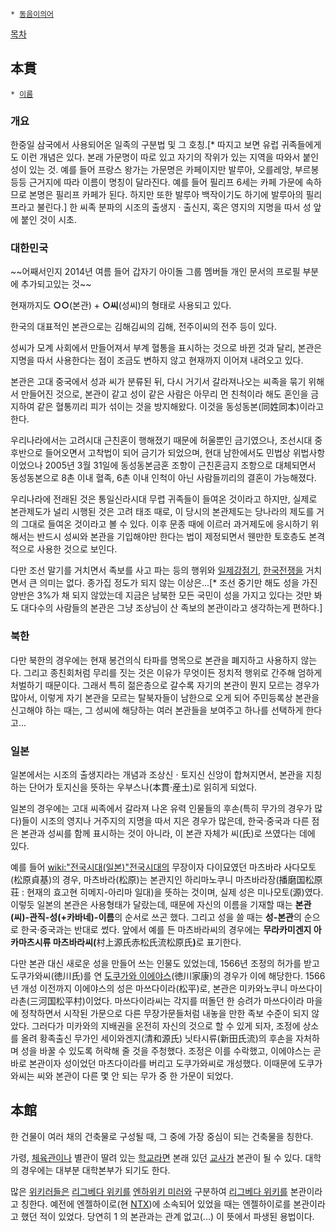  * [[동음이의어]]

[[목차]]
== '''本貫''' ==
 * [[이름]]

=== 개요 ===
한중일 삼국에서 사용되어온 일족의 구분법 및 그 호칭.[* 따지고 보면 유럽 귀족들에게도 이런 개념은 있다. 본래 가문명이 따로 있고 자기의 작위가 있는 지역을 따와서 붙인 성이 있는 것. 예를 들어 프랑스 왕가는 가문명은 카페이지만 발루아, 오를레앙, 부르봉 등등 근거지에 따라 이름이 명칭이 달라진다. 예를 들어 필리프 6세는 카페 가문에 속하므로 본명은 필리프 카페가 된다. 하지만 또한 발루아 백작이기도 하기에 발루아의 필리프라고 불린다.]
한 씨족 분파의 시조의 출생지 · 출신지, 혹은 영지의 지명을 따서 성 앞에 붙인 것이 시초.

=== 대한민국 ===

~~어째서인지 2014년 여름 들어 갑자기 아이돌 그룹 멤버들 개인 문서의 프로필 부분에 추가되고있는 것~~

현재까지도 '''○○'''(본관) + '''○씨'''(성씨)의 형태로 사용되고 있다.

한국의 대표적인 본관으로는 김해김씨의 김해, 전주이씨의 전주 등이 있다. 

성씨가 모계 사회에서 만들어져서 부계 혈통을 표시하는 것으로 바뀐 것과 달리, 본관은 지명을 따서 사용한다는 점이 조금도 변하지 않고 현재까지 이어져 내려오고 있다.

본관은 고대 중국에서 성과 씨가 분류된 뒤, 다시 거기서 갈라져나오는 씨족을 묶기 위해서 만들어진 것으로, 본관이 같고 성이 같은 사람은 아무리 먼 친척이라 해도 혼인을 금지하여 같은 혈통끼리 피가 섞이는 것을 방지해왔다. 이것을 동성동본(同姓同本)이라고 한다.

우리나라에서는 고려시대 근친혼이 행해졌기 때문에 허울뿐인 금기였으나, 조선시대 중후반으로 들어오면서 고착법이 되어 금기가 되었으며, 현대 남한에서도 민법상 위법사항이었으나 2005년 3월 31일에 동성동본금혼 조항이 근친혼금지 조항으로 대체되면서 동성동본으로 8촌 이내 혈족, 6촌 이내 인척이 아닌 사람들끼리의 결혼이 가능해졌다.

우리나라에 전래된 것은 통일신라시대 무렵 귀족들이 들여온 것이라고 하지만, 실제로 본관제도가 널리 시행된 것은 고려 태조 때로, 이 당시의 본관제도는 당나라의 제도를 거의 그대로 들여온 것이라고 볼 수 있다. 이후 문종 때에 이르러 과거제도에 응시하기 위해서는 반드시 성씨와 본관을 기입해야만 한다는 법이 제정되면서 웬만한 토호층도 본격적으로 사용한 것으로 보인다.

다만 조선 말기를 거치면서 족보를 사고 파는 등의 행위와 [[일제강점기]], [[한국전쟁]]을 거치면서 큰 의미는 없다. 종가집 정도가 되지 않는 이상은...[* 조선 중기만 해도 성을 가진 양반은 3%가 채 되지 않았는데 지금은 남북한 모든 국민이 성을 가지고 있다는 것만 봐도 대다수의 사람들의 본관은 그냥 조상님이 산 족보의 본관이라고 생각하는게 편하다.]
=== 북한 ===
다만 북한의 경우에는 현재 봉건의식 타파를 명목으로 본관을 폐지하고 사용하지 않는다. 그리고 종친회처럼 무리를 짓는 것은 이유가 무엇이든 정치적 행위로 간주해 엄하게 처벌하기 때문이다. 그래서 특히 젊은층으로 갈수록 자기의 본관이 뭔지 모르는 경우가 많아서, 이렇게 자기 본관을 모르는 탈북자들이 남한으로 오게 되어 주민등록상 본관을 신고해야 하는 때는, 그 성씨에 해당하는 여러 본관들을 보여주고 하나를 선택하게 한다고... 

=== 일본 ===
일본에서는 시조의 출생지라는 개념과 조상신 · 토지신 신앙이 합쳐지면서, 본관을 지칭하는 단어가 토지신을 뜻하는 우부스나(本貫·産土)로 읽히게 되었다.

일본의 경우에는 고대 씨족에서 갈라져 나온 유력 인물들의 후손(특히 무가의 경우가 많다)들이 시조의 영지나 거주지의 지명을 따서 지은 경우가 많은데, 한국·중국과 다른 점은 본관과 성씨를 함께 표시하는 것이 아니라, 이 본관 자체가 씨(氏)로 쓰였다는 데에 있다.

예를 들어 [[wiki:"전국시대(일본)"전국시대]]의 무장이자 다이묘였던 마츠바라 사다모토(松原貞基)의 경우, 마츠바라(松原)는 본관지인 하리마노쿠니 마츠바라장(播磨国松原荘 : 현재의 효고현 히메지-아리마 일대)을 뜻하는 것이며, 실제 성은 미나모토(源)였다. 이렇듯 일본의 본관은 사용형태가 달랐는데, 때문에 자신의 이름을 기재할 때는 '''본관(씨)-관직-성(+카바네)-이름'''의 순서로 쓰곤 했다. 그리고 성을 쓸 때는 '''성-본관'''의 순으로 한국·중국과는 반대로 썼다. 앞에서 예를 든 마츠바라씨의 경우에는 '''무라카미겐지 아카마츠시류 마츠바라씨('''村上源氏赤松氏流松原氏''')'''로 표기한다.

다만 본관 대신 새로운 성을 만들어 쓰는 인물도 있었는데, 1566년 조정의 허가를 받고 도쿠가와씨(徳川氏)를 연 [[도쿠가와 이에야스]](徳川家康)의 경우가 이에 해당한다. 1566년 개성 이전까지 이에야스의 성은 마쓰다이라(松平)로, 본관은 미카와노쿠니 마쓰다이라촌(三河国松平村)이었다. 마쓰다이라씨는 각지를 떠돌던 한 승려가 마쓰다이라 마을에 정착하면서 시작된 가문으로 다른 무장가문들처럼 내놓을 만한 족보 수준이 되지 않았다.
그러다가 미카와의 지배권을 온전히 자신의 것으로 할 수 있게 되자, 조정에 상소를 올려 황족출신 무가인 세이와겐지(清和源氏) 닛타시류(新田氏流)의 후손을 자처하며 성을 바꿀 수 있도록 허락해 줄 것을 주청했다. 조정은 이를 수락했고, 이에야스는 곧바로 본관이자 성이었던 마츠다이라를 버리고 도쿠가와씨로 개성했다. 이때문에 도쿠가와씨는 씨와 본관이 다른 몇 안 되는 무가 중 한 가문이 되었다.

== 本館 ==
한 건물이 여러 채의 건축물로 구성될 때, 그 중에 가장 중심이 되는 건축물을 칭한다.

가령, [[체육관]]이나 별관이 딸려 있는 [[학교]]라면 본래 있던 [[교사]]가 본관이 될 수 있다. 대학의 경우에는 대부분 대학본부가 되기도 한다.

많은 [[위키러]]들은 [[리그베다 위키]]를 [[엔하위키 미러]]와 구분하여 [[리그베다 위키]]를 본관이라고 칭한다. 예전에 엔젤하이로(현 [[NTX]])에 소속되어 있었을 때는 엔젤하이로를 본관이라고 했던 적이 있었다. 당연히 1 의 본관과는 관계 없고(...) 이 뜻에서 파생된 용법이다.
